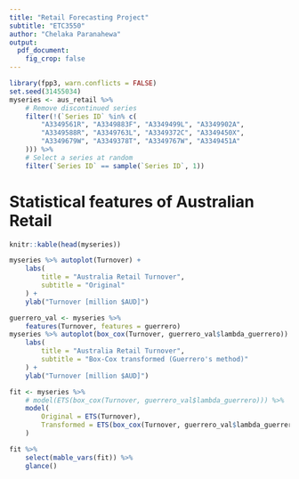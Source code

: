 ```yaml
---
title: "Retail Forecasting Project"
subtitle: "ETC3550"
author: "Chelaka Paranahewa"
output: 
  pdf_document:
    fig_crop: false
---
```

```r
library(fpp3, warn.conflicts = FALSE)
set.seed(31455034)
myseries <- aus_retail %>%
    # Remove discontinued series
    filter(!(`Series ID` %in% c(
        "A3349561R", "A3349883F", "A3349499L", "A3349902A",
        "A3349588R", "A3349763L", "A3349372C", "A3349450X",
        "A3349679W", "A3349378T", "A3349767W", "A3349451A"
    ))) %>%
    # Select a series at random
    filter(`Series ID` == sample(`Series ID`, 1))
```

# Statistical features of Australian Retail

```r
knitr::kable(head(myseries))
```
<!-- Describe dataset -->

```r
myseries %>% autoplot(Turnover) +
    labs(
        title = "Australia Retail Turnover",
        subtitle = "Original"
    ) +
    ylab("Turnover [million $AUD]")
```
<!-- Explain trends like variance -->

```r
guerrero_val <- myseries %>%
    features(Turnover, features = guerrero)
myseries %>% autoplot(box_cox(Turnover, guerrero_val$lambda_guerrero)) +
    labs(
        title = "Australia Retail Turnover",
        subtitle = "Box-Cox transformed (Guerrero's method)"
    ) +
    ylab("Turnover [million $AUD]")
```

```r
fit <- myseries %>%
    # model(ETS(box_cox(Turnover, guerrero_val$lambda_guerrero))) %>%
    model(
        Original = ETS(Turnover),
        Transformed = ETS(box_cox(Turnover, guerrero_val$lambda_guerrero))
    )

fit %>%
    select(mable_vars(fit)) %>%
    glance()
```

```r

```